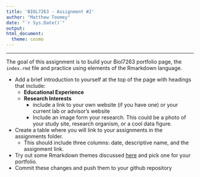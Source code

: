 ```yaml
---
title: 'BIOL7263 - Assignment #2'
author: "Matthew Toomey"
date: "`r Sys.Date()`"
output: 
html_document:
  theme: cosmo
---
```

___

The goal of this assignment is to build your Biol7263 portfolio page, the `index.rmd` file and practice using elements of the Rmarkdown language.  

- Add a brief introduction to yourself at the top of the page with headings that include:
    - **Educational Experience**
    - **Research Interests** 
        - include a link to your own website (if you have one) or your current lab or advisor's website
        - Include an image form your research. This could be a photo of your study site, research organism, or a cool data figure.  
  
  
- Create a table where you will link to your assignments in the assignments folder. 
  - This should include three columns: date, descriptive name, and the assignment link.
- Try out some Rmarkdown themes discussed [here](https://www.datadreaming.org/post/r-markdown-theme-gallery/) and pick one for your portfolio.
- Commit these changes and push them to your github repository
  
  
    


 